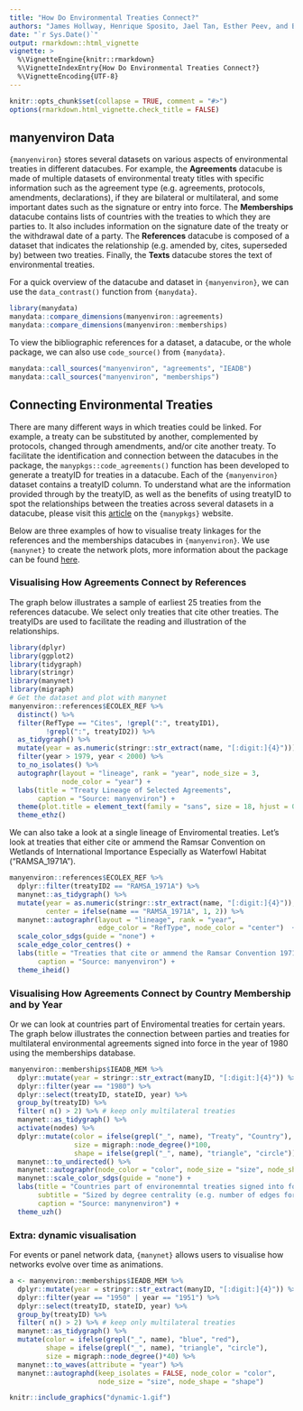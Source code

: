 ```yaml
---
title: "How Do Environmental Treaties Connect?"
authors: "James Hollway, Henrique Sposito, Jael Tan, Esther Peev, and Bernhard Bieri"
date: "`r Sys.Date()`"
output: rmarkdown::html_vignette
vignette: >
  %\VignetteEngine{knitr::rmarkdown}
  %\VignetteIndexEntry{How Do Environmental Treaties Connect?}
  %\VignetteEncoding{UTF-8}
---
```


```r
knitr::opts_chunk$set(collapse = TRUE, comment = "#>")
options(rmarkdown.html_vignette.check_title = FALSE)
```

## manyenviron Data

`{manyenviron}` stores several datasets on various aspects of environmental treaties in different datacubes.
For example, the **Agreements** datacube is made of multiple datasets of environmental treaty titles with
specific information such as the agreement type (e.g. agreements, protocols, amendments, declarations), if
they are bilateral or multilateral, and some important dates such as the signature or entry into force.
The **Memberships** datacube contains lists of countries with the treaties to which they are parties to. It
also includes information on the signature date of the treaty or the withdrawal date of a party.
The **References** datacube is composed of a dataset that indicates the relationship (e.g. amended by,
cites, superseded by) between two treaties. Finally, the **Texts** datacube stores the text of
environmental treaties.

For a quick overview of the datacube and dataset in `{manyenviron}`, we can use the `data_contrast()` function from `{manydata}`.

```r
library(manydata)
manydata::compare_dimensions(manyenviron::agreements)
manydata::compare_dimensions(manyenviron::memberships)
```

To view the bibliographic references for a dataset, a datacube, or the whole package, we can also use `code_source()` from `{manydata}`.

```r
manydata::call_sources("manyenviron", "agreements", "IEADB")
manydata::call_sources("manyenviron", "memberships")
```

## Connecting Environmental Treaties

There are many different ways in which treaties could be linked.
For example, a treaty can be substituted by another, complemented by protocols,
changed through amendments, and/or cite another treaty.
To facilitate the identification and connection between the datacubes in the package, the `manypkgs::code_agreements()` function has been developed to generate a treatyID for treaties in a datacube.
Each of the `{manyenviron}` dataset contains a treatyID column.
To understand what are the information provided through by the treatyID,
as well as the benefits of using treatyID to spot the relationships between the treaties across several datasets
in a datacube, please visit this [article](https://globalgov.github.io/manypkgs/articles/agreements.html)
on the `{manypkgs}` website.

Below are three examples of how to visualise treaty linkages for the references and the
memberships datacubes in `{manyenviron}`.
We use `{manynet}` to create the network plots, more information about the package can be found
[here](https://stocnet.github.io/manynet/).

### Visualising How Agreements Connect by References

The graph below illustrates a sample of earliest 25 treaties from the references datacube. We select only treaties that cite other treaties. The treatyIDs are used to facilitate the reading and illustration of the relationships.

```r
library(dplyr)
library(ggplot2)
library(tidygraph)
library(stringr)
library(manynet)
library(migraph)
# Get the dataset and plot with manynet
manyenviron::references$ECOLEX_REF %>%
  distinct() %>%
  filter(RefType == "Cites", !grepl(":", treatyID1),
         !grepl(":", treatyID2)) %>%
  as_tidygraph() %>%
  mutate(year = as.numeric(stringr::str_extract(name, "[:digit:]{4}"))) %>%
  filter(year > 1979, year < 2000) %>%
  to_no_isolates() %>%
  autographr(layout = "lineage", rank = "year", node_size = 3,
             node_color = "year") +
  labs(title = "Treaty Lineage of Selected Agreements",
       caption = "Source: manyenviron") +
  theme(plot.title = element_text(family = "sans", size = 18, hjust = 0.5)) +
  theme_ethz()
```

We can also take a look at a single lineage of Enviromental treaties.
Let's look at treaties that either cite or ammend the Ramsar Convention on Wetlands of International Importance Especially as Waterfowl Habitat ("RAMSA_1971A").

```r
manyenviron::references$ECOLEX_REF %>%
  dplyr::filter(treatyID2 == "RAMSA_1971A") %>%
  manynet::as_tidygraph() %>%
  mutate(year = as.numeric(stringr::str_extract(name, "[:digit:]{4}")),
         center = ifelse(name == "RAMSA_1971A", 1, 2)) %>%
  manynet::autographr(layout = "lineage", rank = "year",
                      edge_color = "RefType", node_color = "center")  +
  scale_color_sdgs(guide = "none") +
  scale_edge_color_centres() +
  labs(title = "Treaties that cite or ammend the Ramsar Convention 1971",
       caption = "Source: manyenviron") +
  theme_iheid()
```

### Visualising How Agreements Connect by Country Membership and by Year

Or we can look at countries part of Enviromental treaties for certain years.
The graph below illustrates the connection between parties and treaties for multilateral environmental agreements signed into force in the year of 1980 using the memberships database.

```r
manyenviron::memberships$IEADB_MEM %>%
  dplyr::mutate(year = stringr::str_extract(manyID, "[:digit:]{4}")) %>%
  dplyr::filter(year == "1980") %>%
  dplyr::select(treatyID, stateID, year) %>%
  group_by(treatyID) %>%
  filter( n() > 2) %>% # keep only multilateral treaties
  manynet::as_tidygraph() %>%
  activate(nodes) %>%
  dplyr::mutate(color = ifelse(grepl("_", name), "Treaty", "Country"),
                size = migraph::node_degree()*100,
                shape = ifelse(grepl("_", name), "triangle", "circle")) %>%
  manynet::to_undirected() %>%
  manynet::autographr(node_color = "color", node_size = "size", node_shape = "shape") +
  manynet::scale_color_sdgs(guide = "none") +
  labs(title = "Countries part of environemntal treaties signed into force in 1980",
       subtitle = "Sized by degree centrality (e.g. number of edges for each node)",
       caption = "Source: manynenviron") +
  theme_uzh()
```

### Extra: dynamic visualisation

For events or panel network data, `{manynet}` allows users to visualise how networks evolve over time as animations.

```r
a <- manyenviron::memberships$IEADB_MEM %>%
  dplyr::mutate(year = stringr::str_extract(manyID, "[:digit:]{4}")) %>%
  dplyr::filter(year == "1950" | year == "1951") %>%
  dplyr::select(treatyID, stateID, year) %>%
  group_by(treatyID) %>%
  filter( n() > 2) %>% # keep only multilateral treaties
  manynet::as_tidygraph() %>%
  mutate(color = ifelse(grepl("_", name), "blue", "red"),
         shape = ifelse(grepl("_", name), "triangle", "circle"),
         size = migraph::node_degree()*40) %>%
  manynet::to_waves(attribute = "year") %>% 
  manynet::autographd(keep_isolates = FALSE, node_color = "color", 
                      node_size = "size", node_shape = "shape")
```
 
```r
knitr::include_graphics("dynamic-1.gif")
```
  
